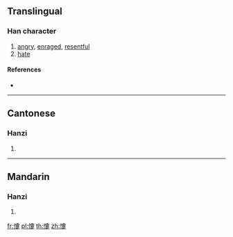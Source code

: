 {{character info/new}}
==Translingual==

===Han character===
{{Han char|rn=61|rad=心|as=14|sn=17|four=94081|canj=PJBO|ids=⿰忄疐}}

# [[angry]], [[enraged]], [[resentful]]
# [[hate]]

====References====
* {{Han ref|kx=0407.040|dkj=11400|dj=0748.020|hdz=42367.030|uh=61E5|ud=25061|bh=ECE4|bd=60644}}

----

==Cantonese==

===Hanzi===
{{yue-hanzi|jyut=[[ci3]], [[zi3]]|y=chi3, ji3}}

# {{defn|lang=yue|sort=心14}}

----

==Mandarin==

===Hanzi===
{{cmn-hanzi|pin=[[zhì]] ([[zhi4]])|wg=chih<sup>4</sup>}}

# {{defn|lang=cmn|sort=心14}}

[[fr:懥]]
[[pl:懥]]
[[th:懥]]
[[zh:懥]]